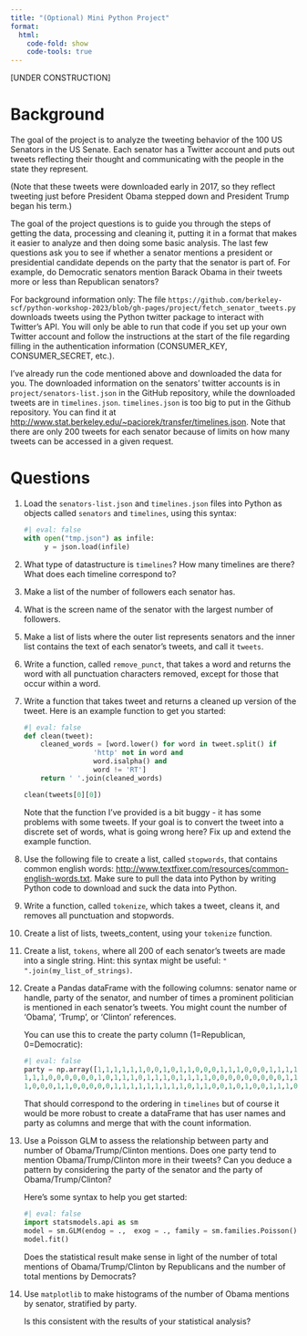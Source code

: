 ```yaml
---
title: "(Optional) Mini Python Project"
format:
  html:
    code-fold: show
    code-tools: true
---
```


[UNDER CONSTRUCTION]

# Background


The goal of the project is to analyze the tweeting behavior of the 100 US Senators in the US Senate. Each senator has a Twitter account and puts out tweets reflecting their thought and communicating with the people in the state they represent.

(Note that these tweets were downloaded early in 2017, so they reflect tweeting just before President Obama stepped down and President Trump began his term.)

The goal of the project questions is to guide you through the steps of getting the data, processing and cleaning it, putting it in a format that makes it easier to analyze and then doing some basic analysis. The last few questions ask you to see if whether a senator mentions a president or presidential candidate depends on the party that the senator is part of. For example, do Democratic senators mention Barack Obama in their tweets more or less than Republican senators? 

For background information only: The file `https://github.com/berkeley-scf/python-workshop-2023/blob/gh-pages/project/fetch_senator_tweets.py` downloads tweets using the Python twitter package to interact with Twitter's API. You will only be able to run that code if you set up your own Twitter account and follow the instructions at the start of the file regarding filling in the authentication information (CONSUMER_KEY, CONSUMER_SECRET, etc.).

I've already run the code mentioned above and downloaded the data for you.  The downloaded information on the senators' twitter accounts is in `project/senators-list.json` in the GitHub repository, while the downloaded tweets are in `timelines.json`.  `timelines.json` is too big to put in the Github repository. You can find it at <http://www.stat.berkeley.edu/~paciorek/transfer/timelines.json>. Note that there are only 200 tweets for each senator because of limits on how many tweets can be accessed in a given request.

# Questions


1. Load the `senators-list.json` and `timelines.json` files into Python as objects called `senators` and `timelines`, using this syntax:

   ```python
   #| eval: false
   with open("tmp.json") as infile:
        y = json.load(infile)
   ```

2. What type of datastructure is `timelines`? How many timelines are there? What does each timeline correspond to?

3. Make a list of the number of followers each senator has.

4. What is the screen name of the senator with the largest number of followers.

5. Make a list of lists where the outer list represents senators and the inner list contains the text of each senator's tweets, and call it `tweets`.

6. Write a function, called `remove_punct`, that takes a word and returns the word with all punctuation characters removed, except for those that occur within a word.

7. Write a function that takes tweet and returns a cleaned up version of the tweet. Here is an example function to get you started:

    ```python
    #| eval: false
    def clean(tweet):
        cleaned_words = [word.lower() for word in tweet.split() if
                     'http' not in word and
                     word.isalpha() and
                     word != 'RT']
        return ' '.join(cleaned_words)
                                                                               
    clean(tweets[0][0])
    ```

    Note that the function I've provided is a bit buggy - it has some problems with some tweets. If your goal is to convert the tweet into a discrete set of words, what is going wrong here? Fix up and extend the example function.


8. Use the following file to create a list, called `stopwords`, that contains common english words: <http://www.textfixer.com/resources/common-english-words.txt>.
Make sure to pull the data into Python by writing Python code to download and suck the data into Python.

9. Write a function, called `tokenize`, which takes a tweet, cleans it, and removes all punctuation and stopwords.

10. Create a list of lists, tweets_content, using your `tokenize` function.

11. Create a list, `tokens`, where all 200 of each senator's tweets are made into a single string. Hint: this syntax might be useful: `" ".join(my_list_of_strings)`.

12. Create a Pandas dataFrame with the following columns: senator name or handle, party of the senator, and number of times a prominent politician is mentioned in each senator's tweets. You might count the number of 'Obama', 'Trump', or 'Clinton' references.

    You can use this to create the party column (1=Republican, 0=Democratic):
    ```python
    #| eval: false
    party = np.array([1,1,1,1,1,1,0,0,1,0,1,1,0,0,0,1,1,1,0,0,0,1,1,1,1,0,1,0,
    1,1,1,0,0,0,0,0,0,1,0,1,1,1,0,1,1,1,0,1,1,1,1,0,0,0,0,0,0,0,0,0,1,1,1,0,1,
    1,0,0,0,1,1,0,0,0,0,0,1,1,1,1,1,1,1,1,1,0,1,1,0,0,1,0,1,0,0,1,1,1,0,1])
    ```

    That should correspond to the ordering in `timelines` but of course it would be more robust to create a dataFrame that has user names and party as columns and merge that with the count information. 

13. Use a Poisson GLM to assess the relationship between party and number of Obama/Trump/Clinton mentions. Does one party tend to mention Obama/Trump/Clinton more in their tweets? Can you deduce a pattern by considering the party of the senator and the party of Obama/Trump/Clinton?

    Here's some syntax to help you get started:
    ```python
    #| eval: false
    import statsmodels.api as sm
    model = sm.GLM(endog = .,  exog = ., family = sm.families.Poisson())
    model.fit()
    ```

    Does the statistical result make sense in light of the number of total mentions of Obama/Trump/Clinton by Republicans and the number of total mentions by Democrats?

14. Use `matplotlib` to make histograms of the number of Obama mentions by senator, stratified by party.

    Is this consistent with the results of your statistical analysis?


